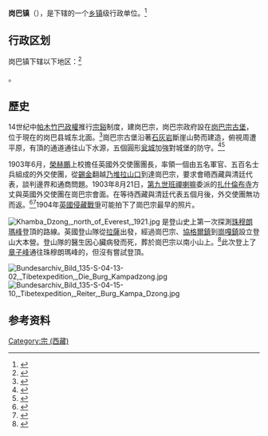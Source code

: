 {{中国乡级行政区|54/23/38/100/000|景观照片描述 =[[英國侵藏戰爭|1904年的崗巴宗]]}}
'''岗巴镇'''（{{bo|z=གམ་པ་}}），是{{PRC admin/fullname|54/23/38/100/000|3}}下辖的一个[[乡镇|乡镇]]级行政单位。<ref>{{PRC admin/ref sgc|{{PRC admin/parent|54/23/38/100/000}}}}</ref>

== 行政区划 ==

岗巴镇下辖以下地区：<ref>{{PRC admin/ref sgc|54/23/38/100/000}}</ref>

{{PRC admin/children|54/23/38/100/000}}。

==歷史==
14世纪中[[帕木竹巴政權|帕木竹巴政權]]推行[[宗_(行政區)|宗]][[谿卡|谿]]制度，建岗巴宗，岗巴宗政府設在[[岗巴镇|岗巴宗古堡]]，位于現在的岗巴县城东北面。<ref>{{Cite web |url=http://www.xzgb.gov.cn/cgly_1676/201505/t20150505_418316.html |title=岗巴县旅游景点之岗巴古堡 |access-date=2017-10-10 |archive-url=https://web.archive.org/web/20171011072231/http://www.xzgb.gov.cn/cgly_1676/201505/t20150505_418316.html |archive-date=2017-10-11 |dead-url=yes }}</ref>崗巴宗古堡沿著[[石灰岩|石灰岩]]斷崖山勢而建造，俯視周遭平原，有頂的通道通往山下水源，五個圓形[[瓮城|瓮城]]加強對城堡的防守。<ref name="Harrison2012">{{cite book|author=Peter Harrison|title=''Fortress Monasteries of the Himalayas: Tibet, Ladakh, Nepal and Bhutan''| url=https://books.google.com/books?id=lzfDCwAAQBAJ&pg=PT29| date=2012-08-20|publisher=Bloomsbury Publishing|isbn=978-1-78200-190-4|page=第29頁}}</ref><ref name="Harris2012">{{cite book|author=Clare Harris|title=''The Museum on the Roof of the World: Art, Politics, and the Representation of Tibet''|url=https://books.google.com/books?id=N979o0TR4uAC&pg=PA111|date=2012-10-30| publisher=University of Chicago Press| isbn=978-0-226-31747-2| page=第111頁}}</ref>

1903年6月，[[榮赫鵬|榮赫鵬]]上校擔任英國外交使團團長，率領一個由五名軍官、五百名士兵組成的外交使團，從[[錫金|錫金]]翻越[[乃堆拉山口|乃堆拉山口]]到達崗巴宗，要求會晤西藏與清廷代表，談判邊界和通商問題。1903年8月21日，[[第九世班禪喇嘛|第九世班禪喇嘛]]委派的[[扎什倫布寺|扎什倫布寺]]方丈與英國外交使團在崗巴宗會面。在等待西藏與清廷代表五個月後，外交使團無功而返。<ref name="French2016">{{cite book|author=Patrick French| title=''Younghusband: The Last Great Imperial Adventurer''| url=https://books.google.com/books?id=85NbDAAAQBAJ&pg=PT222|date=2016-06-21|publisher=Knopf Doubleday Publishing Group| isbn=978-1-101-97335-6|pages=第222-224頁}}{{en}}</ref><ref name="Raugh2004">{{cite book|author=Harold E. Raugh|title=''The Victorians at War, 1815-1914: An Encyclopedia of British Military History''| url=https://books.google.com/books?id=HvE_Pa_ZlfsC&pg=PA321| year=2004年| publisher=ABC-CLIO| isbn=978-1-57607-925-6|pages=第321–322,152頁}}{{en}}</ref>1904年[[英國侵藏戰爭|英國侵藏戰爭]]可能拍下了崗巴宗最早的照片。

[[File:Khamba_Dzong,_north_of_Everest,_1921.jpg|thumb]]
{{link-en|1921年珠穆朗瑪峰英國探路遠征|1921 British Mount Everest reconnaissance expedition}}是登山史上第一次探測[[珠穆朗瑪峰|珠穆朗瑪峰]]登頂的路線。英國登山隊從[[拉薩|拉薩]]出發，經過崗巴宗、[[協格爾鎮|協格爾鎮]]到[[崗嘎鎮|崗嘎鎮]]設立登山大本營。登山隊的{{link-en|Alexander Kellas|Alexander Kellas}}醫生因心臟病發而死，葬於崗巴宗以南小山上。<ref>{{Cite book | url=http://www.gutenberg.org/files/39421/39421-h/39421-h.htm#Page_54 | author=Howard-Bury, C. K. | year=1922 | title=''Mount Everest the Reconnaissance, 1921'' | edition=1 ed. | location=New York | publisher=Longman & Green | access-date=2017-10-11 | archive-date=2018-03-24 | archive-url=https://web.archive.org/web/20180324150725/http://www.gutenberg.org/files/39421/39421-h/39421-h.htm#Page_54 | dead-url=no }}{{en}}</ref>此次登上了[[章子峰|章子峰]]通往珠穆朗瑪峰的{{link-en|北坳|North col}}，但沒有嘗試登頂。

[[File:Bundesarchiv_Bild_135-S-04-13-02,_Tibetexpedition,_Die_Burg_Kampadzong.jpg|thumb]]
[[File:Bundesarchiv_Bild_135-S-04-15-10,_Tibetexpedition,_Reiter,_Burg_Kampa_Dzong.jpg|thumb]]

== 参考资料 ==
{{reflist}}

{{PRC admin/navcat|54/23/38/100/000}}

[[Category:宗_(西藏)|Category:宗 (西藏)]]